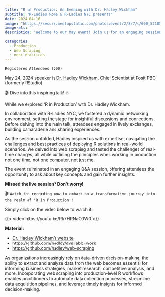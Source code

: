 ```yaml
---
title: "R in Production: An Evening with Dr. Hadley Wickham"
subtitle: "R-Ladies Rome & R-Ladies NYC presents"
date: 2024-04-16
image: "hhttps://secure.meetupstatic.com/photos/event/2/8/7/c/600_521050364.webp?w=750"
image-alt: ""
description: "Welcome to our May event! Join us for an engaging session with Dr. Hadley Wickham, Chief Scientist at Posit PBC (formerly RStudio). Explore the challenges and best practices for deploying R solutions in real-world production environments, from effective code structuring to ensuring scalability and reliability."

categories:
  - Production
  - Web Scraping 
  - Best Practices
---
```

  

`Registered Attendees (200)`

May 24, 2024 speaker is [Dr. Hadley Wickham](https://hadley.nz/), Chief Scientist at Posit PBC (formerly RStudio).


🎬 Dive into this inspiring talk! 🔥

While we explored 'R in Production' with Dr. Hadley Wickham. 

In collaboration with R-Ladies NYC, we fostered a dynamic networking environment, setting the stage for insightful discussions and connections. Before delving into the main talk, attendees engaged in lively exchanges, building camaraderie and sharing experiences. 

As the session unfolded, Hadley inspired us with expertise, navigating the challenges and best practices of deploying R solutions in real-world scenarios. We delved into web scraping and tasted the challenges of real-time changes, all while outlining the principles when working in production: not one time, not one computer, not just me. 

The event culminated in an engaging Q&A session, offering attendees the opportunity to ask about key concepts and gain further insights. 

**Missed the live session? Don't worry!**

 🎬 `Watch the recording now to embark on a transformative journey into the realm of 'R in Production'!`
 
Simply click on the video below to watch it:

{{< video https://youtu.be/Rk7HRNaO0W0 >}}


**Material:**

- [Dr. Hadley Wickham's website](https://hadley.nz/)
- [https://github.com/hadley/available-work](https://github.com/hadley/available-work)
- [https://github.com/hadley/web-scraping](https://github.com/hadley/web-scraping)


As organizations increasingly rely on data-driven decision-making, the ability to extract and analyze data from the web becomes essential for informing business strategies, market research, competitive analysis, and more. Incorporating web scraping into production-level R workflows enables practitioners to automate data collection processes, streamline data acquisition pipelines, and leverage timely insights for informed decision-making. 

